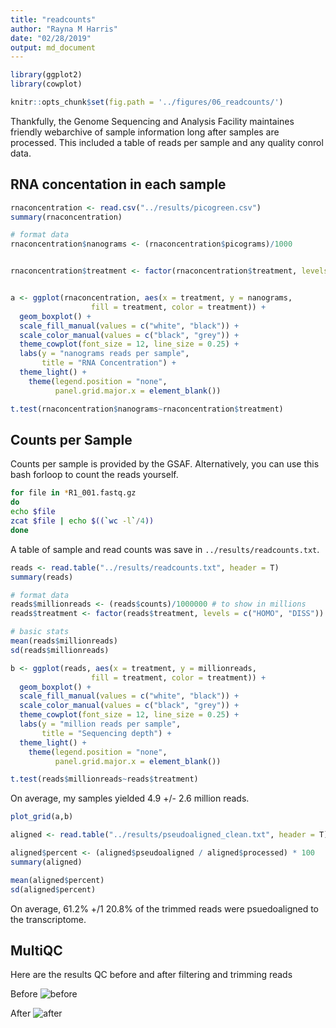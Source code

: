 ```yaml
---
title: "readcounts"
author: "Rayna M Harris"
date: "02/28/2019"
output: md_document
---
```


```r
library(ggplot2)
library(cowplot)

knitr::opts_chunk$set(fig.path = '../figures/06_readcounts/')
```

Thankfully, the Genome Sequencing and Analysis Facility maintaines friendly webarchive of sample information long after samples are processed. This included a table of reads per sample and any quality conrol data. 

## RNA concentation in each sample

```r
rnaconcentration <- read.csv("../results/picogreen.csv")
summary(rnaconcentration)

# format data
rnaconcentration$nanograms <- (rnaconcentration$picograms)/1000 


rnaconcentration$treatment <- factor(rnaconcentration$treatment, levels = c("HOMO", "DISS"))


a <- ggplot(rnaconcentration, aes(x = treatment, y = nanograms, 
                  fill = treatment, color = treatment)) + 
  geom_boxplot() +
  scale_fill_manual(values = c("white", "black")) +
  scale_color_manual(values = c("black", "grey")) +
  theme_cowplot(font_size = 12, line_size = 0.25) +
  labs(y = "nanograms reads per sample",
       title = "RNA Concentration") +
  theme_light() +
    theme(legend.position = "none",
          panel.grid.major.x = element_blank()) 

t.test(rnaconcentration$nanograms~rnaconcentration$treatment)
```

## Counts per Sample

Counts per sample is provided by the GSAF. Alternatively, you can use this bash forloop to count the reads yourself. 

~~~{.bash}
for file in *R1_001.fastq.gz
do
echo $file
zcat $file | echo $((`wc -l`/4)) 
done 
~~~

A table of sample and read counts was save in `../results/readcounts.txt`.

```r
reads <- read.table("../results/readcounts.txt", header = T)
summary(reads)

# format data
reads$millionreads <- (reads$counts)/1000000 # to show in millions
reads$treatment <- factor(reads$treatment, levels = c("HOMO", "DISS"))

# basic stats
mean(reads$millionreads) 
sd(reads$millionreads)

b <- ggplot(reads, aes(x = treatment, y = millionreads, 
                  fill = treatment, color = treatment)) + 
  geom_boxplot() +
  scale_fill_manual(values = c("white", "black")) +
  scale_color_manual(values = c("black", "grey")) +
  theme_cowplot(font_size = 12, line_size = 0.25) +
  labs(y = "million reads per sample",
       title = "Sequencing depth") +
  theme_light() +
    theme(legend.position = "none",
          panel.grid.major.x = element_blank()) 

t.test(reads$millionreads~reads$treatment)

```

On average, my samples yielded 4.9 +/- 2.6 million reads.




```r
plot_grid(a,b)
```



```r
aligned <- read.table("../results/pseudoaligned_clean.txt", header = T)

aligned$percent <- (aligned$pseudoaligned / aligned$processed) * 100
summary(aligned)

mean(aligned$percent)
sd(aligned$percent)
```

On average, 61.2% +/1 20.8% of the trimmed reads were psuedoaligned to the transcriptome.

## MultiQC

Here are the results QC before and after filtering and trimming reads

Before
![before](../figures/06_readcounts/before.png)

After
![after](../figures/06_readcounts/after.png)

